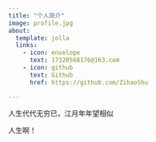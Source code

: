 ```yaml
---
title: "个人简介"
image: profile.jpg
about:
  template: jolla
  links:
    - icon: envelope
      text: 17320568176@163.com
    - icon: github
      text: Github
      href: https://github.com/ZihaoShu

---
```


人生代代无穷已，江月年年望相似

人生啊！
